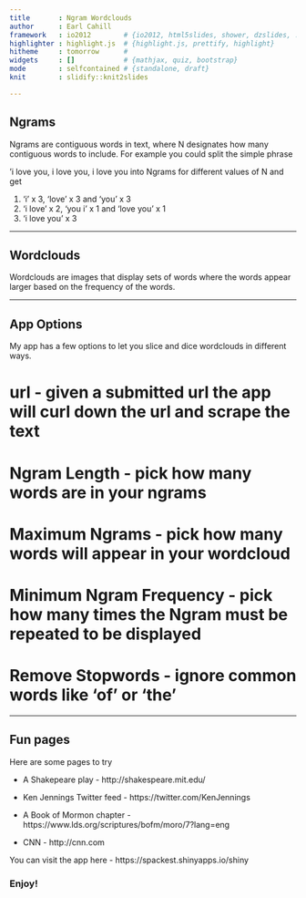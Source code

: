 ```yaml
---
title       : Ngram Wordclouds
author      : Earl Cahill
framework   : io2012        # {io2012, html5slides, shower, dzslides, ...}
highlighter : highlight.js  # {highlight.js, prettify, highlight}
hitheme     : tomorrow      # 
widgets     : []            # {mathjax, quiz, bootstrap}
mode        : selfcontained # {standalone, draft}
knit        : slidify::knit2slides

---
```


## Ngrams

Ngrams are contiguous words in text, where N designates how many contiguous words to include. For example you could split the simple phrase

'i love you, i love you, i love you into Ngrams for different values of N and get

1. 'i' x 3, 'love' x 3 and 'you' x 3
2. 'i love' x 2, 'you i' x 1 and 'love you' x 1
3. 'i love you' x 3

---

## Wordclouds

Wordclouds are images that display sets of words where the words appear larger based on the frequency of the words.

---

## App Options

My app has a few options to let you slice and dice wordclouds in different ways.
<p/><p/><p/>
# url - given a submitted url the app will curl down the url and scrape the text
<p/><p/><p/>
# Ngram Length - pick how many words are in your ngrams
<p/><p/><p/>
# Maximum Ngrams - pick how many words will appear in your wordcloud
<p/><p/><p/>
# Minimum Ngram Frequency -  pick how many times the Ngram must be repeated to be displayed
<p/><p/><p/>
# Remove Stopwords - ignore common words like 'of' or 'the'
<p/><p/><p/>

---

## Fun pages

Here are some pages to try

* A Shakepeare play - http://shakespeare.mit.edu/

* Ken Jennings Twitter feed - https://twitter.com/KenJennings

* A Book of Mormon chapter - https://www.lds.org/scriptures/bofm/moro/7?lang=eng

* CNN - http://cnn.com

You can visit the app here - https://spackest.shinyapps.io/shiny


### Enjoy!